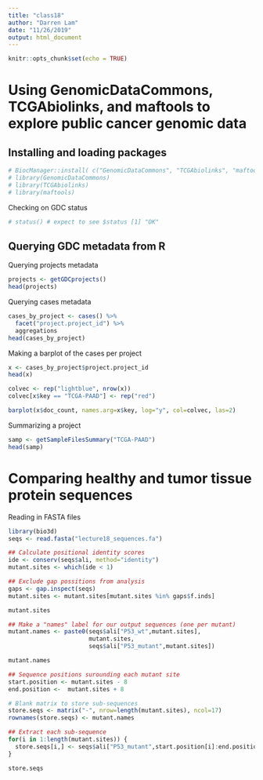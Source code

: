 ```yaml
---
title: "class18"
author: "Darren Lam"
date: "11/26/2019"
output: html_document
---
```


```r
knitr::opts_chunk$set(echo = TRUE)
```

# Using GenomicDataCommons, TCGAbiolinks, and maftools to explore public cancer genomic data

## Installing and loading packages
```r
# BiocManager::install( c("GenomicDataCommons", "TCGAbiolinks", "maftools"))
# library(GenomicDataCommons)
# library(TCGAbiolinks)
# library(maftools)
```

Checking on GDC status
```r
# status() # expect to see $status [1] "OK"
```

## Querying  GDC metadata from R

Querying projects metadata
```r
projects <- getGDCprojects()
head(projects)
```

Querying cases metadata
```r
cases_by_project <- cases() %>%
  facet("project.project_id") %>%
  aggregations
head(cases_by_project)
```

Making a barplot of the cases per project
```r
x <- cases_by_project$project.project_id
head(x)

colvec <- rep("lightblue", nrow(x))
colvec[x$key == "TCGA-PAAD"] <- rep("red")

barplot(x$doc_count, names.arg=x$key, log="y", col=colvec, las=2)
```

Summarizing a project
```r
samp <- getSampleFilesSummary("TCGA-PAAD")
head(samp)
```

# Comparing healthy and tumor tissue protein sequences

Reading in FASTA files
```r
library(bio3d)
seqs <- read.fasta("lecture18_sequences.fa")
```

```r
## Calculate positional identity scores
ide <- conserv(seqs$ali, method="identity")
mutant.sites <- which(ide < 1) 

## Exclude gap possitions from analysis
gaps <- gap.inspect(seqs)
mutant.sites <- mutant.sites[mutant.sites %in% gaps$f.inds]

mutant.sites

## Make a "names" label for our output sequences (one per mutant)
mutant.names <- paste0(seqs$ali["P53_wt",mutant.sites],
                       mutant.sites,
                       seqs$ali["P53_mutant",mutant.sites])

mutant.names

## Sequence positions surounding each mutant site
start.position <- mutant.sites - 8
end.position <-  mutant.sites + 8

# Blank matrix to store sub-sequences
store.seqs <- matrix("-", nrow=length(mutant.sites), ncol=17)
rownames(store.seqs) <- mutant.names

## Extract each sub-sequence
for(i in 1:length(mutant.sites)) {
  store.seqs[i,] <- seqs$ali["P53_mutant",start.position[i]:end.position[i]]
}

store.seqs
```

